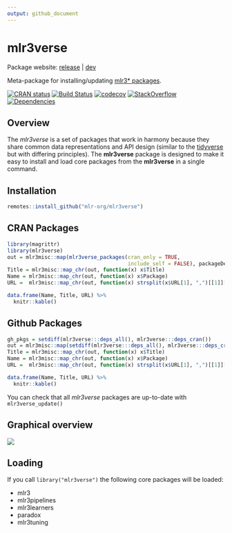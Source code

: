```yaml
---
output: github_document
---
```


# mlr3verse

Package website: [release](https://mlr3.mlr-org.com/) | [dev](https://mlr3.mlr-org.com/dev)

Meta-package for installing/updating [mlr3* packages](https://github.com/mlr-org/mlr3/wiki/Extension-Packages).

[![CRAN status](https://www.r-pkg.org/badges/version/mlr3verse)](https://cran.r-project.org/package=mlr3verse)
[![Build Status](https://img.shields.io/travis/mlr-org/mlr3verse/master?label=Linux&logo=travis&style=flat-square)](https://travis-ci.org/mlr-org/mlr3verse)
[![codecov](https://codecov.io/gh/mlr-org/mlr3verse/branch/master/graph/badge.svg)](https://codecov.io/gh/mlr-org/mlr3verse)
[![StackOverflow](https://img.shields.io/badge/stackoverflow-mlr3-orange.svg)](https://stackoverflow.com/questions/tagged/mlr3)
[![Dependencies](https://tinyverse.netlify.com/badge/mlr3verse)](https://cran.r-project.org/package=mlr3verse)

## Overview

The _mlr3verse_ is a set of packages that work in harmony because they share common data representations and API design (similar to the [tidyverse](https://tidyverse.tidyverse.org/) but with differing principles). 
The **mlr3verse** package is designed to make it easy to install and load core packages
from the **mlr3verse** in a single command.

## Installation

``` r
remotes::install_github("mlr-org/mlr3verse")
```

## CRAN Packages

```r
library(magrittr)
library(mlr3verse)
out = mlr3misc::map(mlr3verse_packages(cran_only = TRUE, 
                                       include_self = FALSE), packageDescription)
Title = mlr3misc::map_chr(out, function(x) x$Title)
Name = mlr3misc::map_chr(out, function(x) x$Package)
URL =  mlr3misc::map_chr(out, function(x) strsplit(x$URL[1], ",")[[1]][1])

data.frame(Name, Title, URL) %>% 
  knitr::kable()
```

## Github Packages

```r
gh_pkgs = setdiff(mlr3verse:::deps_all(), mlr3verse:::deps_cran())
out = mlr3misc::map(setdiff(mlr3verse:::deps_all(), mlr3verse:::deps_cran()), packageDescription)
Title = mlr3misc::map_chr(out, function(x) x$Title)
Name = mlr3misc::map_chr(out, function(x) x$Package)
URL =  mlr3misc::map_chr(out, function(x) strsplit(x$URL[1], ",")[[1]][1])

data.frame(Name, Title, URL) %>% 
  knitr::kable()
```

You can check that all _mlr3verse_ packages are up-to-date with
`mlr3verse_update()`

## Graphical overview

<a href="https://raw.githubusercontent.com/mlr-org/mlr3/master/man/figures/mlr3verse.svg?sanitize=true"><img src="https://raw.githubusercontent.com/mlr-org/mlr3/master/man/figures/mlr3verse.svg?sanitize=true" /></a>

## Loading

If you call `library("mlr3verse")` the following core packages will be loaded:

- mlr3
- mlr3pipelines
- mlr3learners
- paradox
- mlr3tuning
